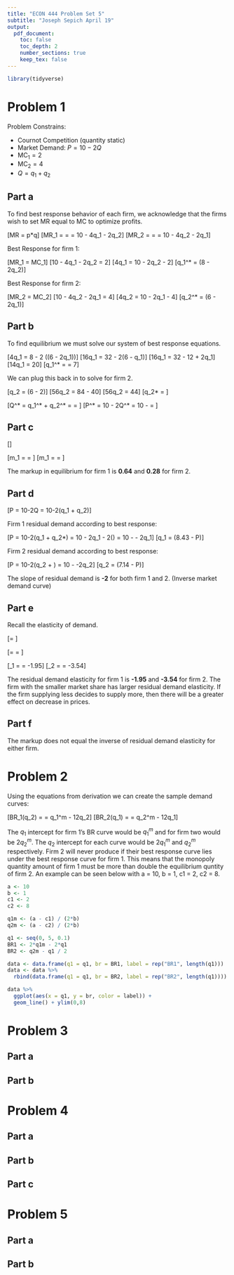 ```yaml
---
title: "ECON 444 Problem Set 5"
subtitle: "Joseph Sepich April 19"
output:
  pdf_document:
    toc: false
    toc_depth: 2
    number_sections: true
    keep_tex: false
---
```


```r
library(tidyverse)
```

# Problem 1

Problem Constrains:

* Cournot Competition (quantity static)
* Market Demand: $P = 10 - 2Q$
* $\text{MC}_1 = 2$
* $\text{MC}_2 = 4$
* $Q = q_1 + q_2$

## Part a

To find best response behavior of each firm, we acknowledge that the firms wish to set MR equal to MC to optimize profits.

\[MR = p*q\]
\[MR_1 = \frac{d((10 - 2(q_1 + q_2)) * q_1)}{dq_1} = \frac{d(10q_1 - 2q_1^2-2q_1q_2)}{dq_1} = 10 - 4q_1 - 2q_2\]
\[MR_2 = \frac{d((10 - 2(q_1 + q_2)) * q_2)}{dq_2} = \frac{d(10q_2 - 2q_2^2-2q_2q_1)}{dq_2} = 10 - 4q_2 - 2q_1\]

Best Response for firm 1:

\[MR_1 = MC_1\]
\[10 - 4q_1 - 2q_2 = 2\]
\[4q_1 = 10 - 2q_2 - 2\]
\[q_1^* = \frac14(8 - 2q_2)\]

Best Response for firm 2:

\[MR_2 = MC_2\]
\[10 - 4q_2 - 2q_1 = 4\]
\[4q_2 = 10 - 2q_1 - 4\]
\[q_2^* = \frac14(6 - 2q_1)\]

## Part b

To find equilibrium we must solve our system of best response equations.

\[4q_1 = 8 - 2 (\frac14(6 - 2q_1))\]
\[16q_1 = 32 - 2(6 - q_1)\]
\[16q_1 = 32 - 12 + 2q_1\]
\[14q_1 = 20\]
\[q_1^* = \frac{20}{14} = \frac{10}7\]

We can plug this back in to solve for firm 2.

\[q_2 = \frac14(6 - 2\frac{20}{14})\]
\[56q_2 = 84 - 40\]
\[56q_2 = 44\]
\[q_2* = \frac{11}{14}\]

\[Q^* = q_1^* + q_2^* = \frac{20 + 11}{14} = \frac{31}{14}\]
\[P^* = 10 - 2Q^* = 10 - \frac{31}{7} = \frac{39}{7} \approx 5.57\]

## Part c

\[\text{Markup:}\frac{p-c}{p}\]

\[m_1 = \frac{p-MC_1}{p} = \frac{5.57 - 2}{5.57} \approx 0.64\]
\[m_1 = \frac{p-MC_2}{p} = \frac{5.57 - 4}{5.57} \approx 0.28\]

The markup in equilibrium for firm 1 is **0.64** and **0.28** for firm 2.

## Part d

\[P = 10-2Q = 10-2(q_1 + q_2)\]

Firm 1 residual demand according to best response:

\[P = 10-2(q_1 + q_2*) = 10 - 2q_1 - 2(\frac{11}{14}) = 10 - \frac{11}{7} - 2q_1\]
\[q_1 = \frac12(8.43 - P)\]

Firm 2 residual demand according to best response:

\[P = 10-2(q_2 + \frac{20}{14}) = 10 - \frac{20}{7}-2q_2\]
\[q_2 = \frac12(7.14 - P)\]

The slope of residual demand is **-2** for both firm 1 and 2. (Inverse market demand curve)

## Part e

Recall the elasticity of demand.

\[\epsilon = \frac{dQ}{dP}\frac{P}{Q}\]

\[\epsilon = \frac{-P}{2Q} = \frac{-5.57}{2(q)}\]

\[\epsilon_1 = \frac{-5.57}{2(1.43)} = -1.95\]
\[\epsilon_2 = \frac{-5.57}{2(0.786)} = -3.54\]

The residual demand elasticity for firm 1 is **-1.95** and **-3.54** for firm 2. The firm with the smaller market share has larger residual demand elasticity. If the firm supplying less decides to supply more, then there will be a greater effect on decrease in prices.

## Part f

The markup does not equal the inverse of residual demand elasticity for either firm.

# Problem 2

Using the equations from derivation we can create the sample demand curves:

\[BR_1(q_2) = \frac{a - c_1 - bq_2}{2b} = q_1^m - \frac12q_2\]
\[BR_2(q_1) = \frac{a - c_2 - bq_1}{2b} = q_2^m - \frac12q_1\]

The $q_1$ intercept for firm 1's BR curve would be $q_1^m$ and for firm two would be $2q_2^m$. The $q_2$ intercept for each curve would be $2q_1^m$ and $q_2^m$ respectively. Firm 2 will never produce if their best response curve lies under the best response curve for firm 1. This means that the monopoly quantity amount of firm 1 must be more than double the equilibrium quntity of firm 2. An example can be seen below with a = 10, b = 1, c1 = 2, c2 = 8.

```r
a <- 10
b <- 1
c1 <- 2
c2 <- 8

q1m <- (a - c1) / (2*b)
q2m <- (a - c2) / (2*b)

q1 <- seq(0, 5, 0.1)
BR1 <- 2*q1m - 2*q1
BR2 <- q2m - q1 / 2

data <- data.frame(q1 = q1, br = BR1, label = rep("BR1", length(q1)))
data <- data %>%
  rbind(data.frame(q1 = q1, br = BR2, label = rep("BR2", length(q1))))

data %>%
  ggplot(aes(x = q1, y = br, color = label)) +
  geom_line() + ylim(0,8)
```

# Problem 3

## Part a

## Part b

# Problem 4

## Part a

## Part b

## Part c

# Problem 5

## Part a

## Part b









